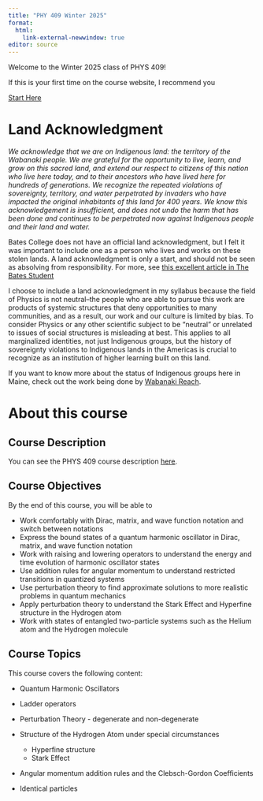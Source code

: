 ```yaml
---
title: "PHY 409 Winter 2025"
format: 
  html:
    link-external-newwindow: true
editor: source
---
```




Welcome to the Winter 2025 class of PHYS 409!

If this is your first time on the course website, I recommend you

<a target="_blank" class="btn-garnet" href=starthere.qmd>Start Here</a>


# Land Acknowledgment

*We acknowledge that we are on Indigenous land: the territory of the Wabanaki people. We are grateful for the opportunity to live, learn, and grow on this sacred land, and extend our respect to citizens of this nation who live here today, and to their ancestors who have lived here for hundreds of generations. We recognize the repeated violations of sovereignty, territory, and water perpetrated by invaders who have impacted the original inhabitants of this land for 400 years. We know this acknowledgement is insufficient, and does not undo the harm that has been done and continues to be perpetrated now against Indigenous people and their land and water.*

Bates College does not have an official land acknowledgment, but I felt it was important to include one as a person who lives and works on these stolen lands. A land acknowledgment is only a start, and should not be seen as absolving from responsibility. For more, see [this excellent article in The Bates Student](https://thebatesstudent.com/18429/news/does-bates-deserve-a-land-acknowledgement/)

I choose to include a land acknowledgment in my syllabus because the field of Physics is not neutral--the people who are able to pursue this work are products of systemic structures that deny opportunities to many communities, and as a result, our work and our culture is limited by bias. To consider Physics or any other scientific subject to be "neutral" or unrelated to issues of social structures is misleading at best. This applies to all marginalized identities, not just Indigenous groups, but the history of sovereignty violations to Indigenous lands in the Americas is crucial to recognize as an institution of higher learning built on this land.

If you want to know more about the status of Indigenous groups here in Maine, check out the work being done by [Wabanaki Reach](https://www.wabanakireach.org/).

# About this course

## Course Description

You can see the PHYS 409 course description [here](https://phys409.github.io/).

## Course Objectives

By the end of this course, you will be able to

-   Work comfortably with Dirac, matrix, and wave function notation and switch between notations
-   Express the bound states of a quantum harmonic oscillator in Dirac, matrix, and wave function notation
-   Work with raising and lowering operators to understand the energy and time evolution of harmonic oscillator states
-   Use addition rules for angular momentum to understand restricted transitions in quantized systems
-   Use perturbation theory to find approximate solutions to more realistic problems in quantum mechanics
-   Apply perturbation theory to understand the Stark Effect and Hyperfine structure in the Hydrogen atom
-   Work with states of entangled two-particle systems such as the Helium atom and the Hydrogen molecule


## Course Topics

This course covers the following content:

-   Quantum Harmonic Oscillators
-   Ladder operators
-   Perturbation Theory - degenerate and non-degenerate
-   Structure of the Hydrogen Atom under special circumstances
  
    -   Hyperfine structure
    -   Stark Effect
  
-   Angular momentum addition rules and the Clebsch-Gordon Coefficients
-   Identical particles
